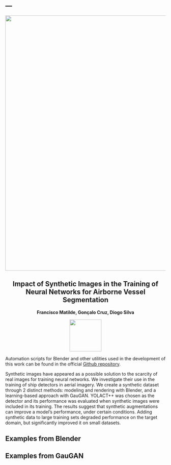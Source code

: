---
---

![](header.png){width=800}


<div style="text-align: center">


# Impact of Synthetic Images in the Training of Neural Networks for Airborne Vessel Segmentation 

**Francisco Matilde, Gonçalo Cruz, Diogo Silva**

![](fap_afa.png){height=100}

</div>

::: {.callout-note}
Automation scripts for Blender and other utilities used in the development of this work can be found in the official [Github repository](https://github.com/ciafa-sw/synthetic_vessel_detection).
:::

Synthetic images have appeared as a possible solution to the scarcity of real images for training neural networks. We investigate their use in the training of ship detectors in aerial imagery. We create a synthetic dataset through 2 distinct methods: modeling and rendering with Blender, and a learning-based approach with GauGAN. YOLACT++ was chosen as the detector and its performance was evaluated when synthetic images were included in its training. The results suggest that synthetic augmentations can improve a model's performance, under certain conditions. Adding synthetic data to large training sets degraded performance on the target domain, but significantly improved it on small datasets.



## Examples from Blender


## Examples from GauGAN